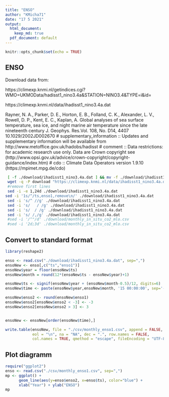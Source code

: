 ```yaml
---
title: "ENSO"
author: "KMicha71"
date: "17 5 2021"
output:
  html_document: 
    keep_md: true
  pdf_document: default
---
```


```r
knitr::opts_chunk$set(echo = TRUE)
```

## ENSO

Download data from:

https://climexp.knmi.nl/getindices.cgi?WMO=UKMOData/hadisst1_nino3.4a&STATION=NINO3.4&TYPE=i&id=

https://climexp.knmi.nl/data/ihadisst1_nino3.4a.dat

Rayner, N. A., Parker, D. E., Horton, E. B., Folland, C. K., Alexander, L. V., Rowell, D. P., Kent, E. C., Kaplan, A.  Global analyses of sea surface temperature, sea ice, and night marine air temperature since the late nineteenth century J. Geophys. Res.Vol. 108, No. D14, 4407 10.1029/2002JD002670
# supplementary_information :: Updates and supplementary information will be available from http://www.metoffice.gov.uk/hadobs/hadisst
# comment :: Data restrictions: for academic research use only. Data are Crown copyright see (http://www.opsi.gov.uk/advice/crown-copyright/copyright-guidance/index.htm)
# cdo :: Climate Data Operators version 1.9.10 (https://mpimet.mpg.de/cdo)




```sh
 [ -f ./download/ihadisst1_nino3.4a.dat ] && mv -f ./download/ihadisst1_nino3.4a.dat ./download/ihadisst1_nino3.4a.dat.bck
 wget -q -P download "https://climexp.knmi.nl/data/ihadisst1_nino3.4a.dat"
 #remove first lines
 sed -i -e 1,24d ./download/ihadisst1_nino3.4a.dat
sed -i '1s/^/ts,enso1,remove\n/' ./download/ihadisst1_nino3.4a.dat
 sed -i 's/^ //g' ./download/ihadisst1_nino3.4a.dat
 sed -i 's/   / /g' ./download/ihadisst1_nino3.4a.dat
 sed -i 's/  / /g' ./download/ihadisst1_nino3.4a.dat
 sed -i 's/ /,/g' ./download/ihadisst1_nino3.4a.dat
 #sed -i '/^"/d' ./download/monthly_in_situ_co2_mlo.csv
 #sed -i '2d;3d' ./download/monthly_in_situ_co2_mlo.csv
```

## Convert to standard format

```r
library(reshape2)

enso <- read.csv("./download/ihadisst1_nino3.4a.dat", sep=",")
ensoNew <- enso[,c("ts","enso1")]
ensoNew$year = floor(ensoNew$ts)
ensoNew$month = round(12*(ensoNew$ts - ensoNew$year)+1) 

ensoNew$ts <- signif(ensoNew$year + (ensoNew$month-0.5)/12, digits=6)
ensoNew$time <- paste(ensoNew$year,ensoNew$month, '15 00:00:00', sep='-')

ensoNew$enso2 <- round(ensoNew$enso1)
ensoNew$enso2[ensoNew$enso2 < -3] <- -3
ensoNew$enso2[ensoNew$enso2 > 3] <- 3


ensoNew <- ensoNew[order(ensoNew$time),]

write.table(ensoNew, file = "./csv/monthly_enso1.csv", append = FALSE, quote = TRUE, sep = ",",
            eol = "\n", na = "NA", dec = ".", row.names = FALSE,
            col.names = TRUE, qmethod = "escape", fileEncoding = "UTF-8")
```

## Plot diagramm

```r
require("ggplot2")
enso <- read.csv("./csv/monthly_enso1.csv", sep=",")
mp <- ggplot() +
      geom_line(aes(y=enso$enso2, x=enso$ts), color="blue") +
      xlab("Year") + ylab("ENSO")
mp

```